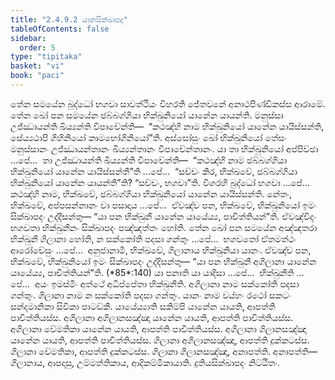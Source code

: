 ```yaml
---
title: "2.4.9.2 යානසික්ඛාපද"
tableOfContents: false
sidebar:
  order: 5
type: "tipitaka"
basket: "vi"
book: "paci"
---
```



<DynamicBreadcrumb />

<Division number="1184" book="paci">

<Paragraph number="3439" book="paci">
තේන සමයේන බුද්ධෝ භගවා සාවත්ථියං විහරති ජේතවනේ අනාථපිණ්ඩිකස්ස ආරාමේ. තේන ඛෝ පන සමයේන ඡබ්බග්ගියා භික්ඛුනියෝ යානේන යායන්ති. මනුස්සා උජ්ඣායන්ති ඛිය්‍යන්ති විපාචේන්ති—  “කථඤ්හි නාම භික්ඛුනියෝ යානේන යායිස්සන්ති, සේය්‍යථාපි ගිහිනියෝ කාමභෝගිනියෝ”ති.
</Paragraph>

<Paragraph number="3440" book="paci">
අස්සෝසුං ඛෝ භික්ඛුනියෝ තේසං මනුස්සානං උජ්ඣායන්තානං ඛිය්‍යන්තානං විපාචේන්තානං. යා තා භික්ඛුනියෝ අප්පිච්ඡා …පේ…  තා උජ්ඣායන්ති ඛිය්‍යන්ති විපාචේන්ති—  “කථඤ්හි නාම ඡබ්බග්ගියා භික්ඛුනියෝ යානේන යායිස්සන්තී”ති …පේ…  “සච්චං කිර, භික්ඛවේ, ඡබ්බග්ගියා භික්ඛුනියෝ යානේන යායන්තී”ති? “සච්චං, භගවා”ති. විගරහි බුද්ධෝ භගවා …පේ…  කථඤ්හි නාම, භික්ඛවේ, ඡබ්බග්ගියා භික්ඛුනියෝ යානේන යායිස්සන්ති. නේතං, භික්ඛවේ, අප්පසන්නානං වා පසාදාය …පේ…  ඒවඤ්ච පන, භික්ඛවේ, භික්ඛුනියෝ ඉමං සික්ඛාපදං උද්දිසන්තු—
</Paragraph>

<Paragraph number="3441" book="paci">
<Emphasis>“යා පන භික්ඛුනී යානේන යායේය්‍ය, පාචිත්තියන්”</Emphasis>ති.
</Paragraph>

<Paragraph number="3442" book="paci">
ඒවඤ්චිදං භගවතා භික්ඛුනීනං සික්ඛාපදං පඤ්ඤත්තං හෝති.
</Paragraph>

</Division>
<Division number="1185" book="paci">

<Paragraph number="3443" book="paci">
තේන ඛෝ පන සමයේන අඤ්ඤතරා භික්ඛුනී ගිලානා හෝති, න සක්කෝති පදසා ගන්තුං …පේ…  භගවතෝ ඒතමත්ථං ආරෝචේසුං …පේ…  අනුජානාමි, භික්ඛවේ, ගිලානාය භික්ඛුනියා යානං. ඒවඤ්ච පන, භික්ඛවේ, භික්ඛුනියෝ ඉමං සික්ඛාපදං උද්දිසන්තු—
</Paragraph>

</Division>
<Division number="1186" book="paci">

<Paragraph number="3444" book="paci">
<Emphasis>“යා පන භික්ඛුනී අගිලානා යානේන යායේය්‍ය, පාචිත්තියන්”</Emphasis>ති. (*85*:<Emphasis>140</Emphasis>)
</Paragraph>

</Division>
<Division number="1187" book="paci">

<Paragraph number="3445" book="paci">
<Emphasis>යා පනා</Emphasis>ති යා යාදිසා …පේ…  <Emphasis>භික්ඛුනී</Emphasis>ති …පේ…  අයං ඉමස්මිං අත්ථේ අධිප්පේතා භික්ඛුනීති.
</Paragraph>

<Paragraph number="3446" book="paci">
<Emphasis>අගිලානා</Emphasis> නාම සක්කෝති පදසා ගන්තුං.
</Paragraph>

<Paragraph number="3447" book="paci">
<Emphasis>ගිලානා</Emphasis> නාම න සක්කෝති පදසා ගන්තුං.
</Paragraph>

<Paragraph number="3448" book="paci">
<Emphasis>යානං</Emphasis> නාම වය්හං රථෝ සකටං සන්දමානිකා සිවිකා පාටඞ්කී.
</Paragraph>

<Paragraph number="3449" book="paci">
<Emphasis>යායේය්‍යා</Emphasis>ති සකිම්පි යානේන යායති, ආපත්ති පාචිත්තියස්ස.
</Paragraph>

</Division>
<Division number="1188" book="paci">

<Paragraph number="3450" book="paci">
අගිලානා අගිලානසඤ්ඤා යානේන යායති, ආපත්ති පාචිත්තියස්ස. අගිලානා වේමතිකා යානේන යායති, ආපත්ති පාචිත්තියස්ස. අගිලානා ගිලානසඤ්ඤා යානේන යායති, ආපත්ති පාචිත්තියස්ස.
</Paragraph>

<Paragraph number="3451" book="paci">
ගිලානා අගිලානසඤ්ඤා, ආපත්ති දුක්කටස්ස. ගිලානා වේමතිකා, ආපත්ති දුක්කටස්ස. ගිලානා ගිලානසඤ්ඤා, අනාපත්ති.
</Paragraph>

</Division>
<Division number="1189" book="paci">

<Paragraph number="3452" book="paci">
අනාපත්ති—  ගිලානාය, ආපදාසු, උම්මත්තිකාය, ආදිකම්මිකායාති.

</Paragraph>
</Division>

<Paragraph number="3453" type="center" book="paci">
දුතියසික්ඛාපදං නිට්ඨිතං.
</Paragraph>